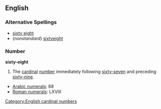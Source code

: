 == English ==
=== Alternative Spellings ===
* [[sixty eight]]
* (''nonstandard'') [[sixtyeight]]

=== Number ===
'''sixty-eight'''

#The [[cardinal]] [[number]] immediately following [[sixty-seven]] and preceding [[sixty-nine]].

*[[w:Arabic Numerals|Arabic numerals]]: 68
*[[w:Roman numerals|Roman numerals]]: LXVIII
 
[[Category:English cardinal numbers]]